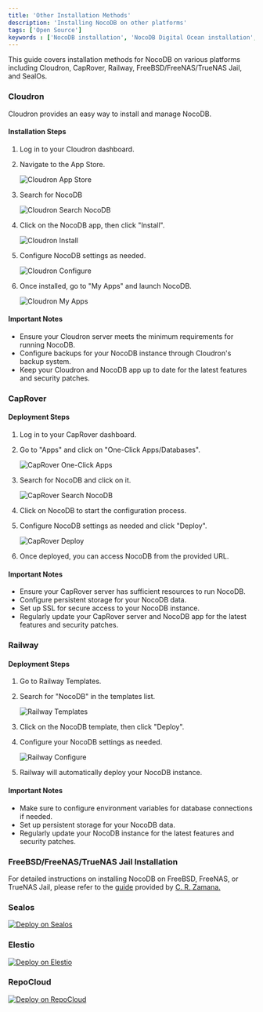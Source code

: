 ```yaml
---
title: 'Other Installation Methods'
description: 'Installing NocoDB on other platforms'
tags: ['Open Source']
keywords : ['NocoDB installation', 'NocoDB Digital Ocean installation', 'NocoDB prerequisites']
---
```


This guide covers installation methods for NocoDB on various platforms including Cloudron, CapRover, Railway, FreeBSD/FreeNAS/TrueNAS Jail, and SealOs.

### Cloudron

Cloudron provides an easy way to install and manage NocoDB.

#### Installation Steps

1. Log in to your Cloudron dashboard.
2. Navigate to the App Store.

   ![Cloudron App Store](/img/v2/installations/cloudron-app-store.png)
3. Search for NocoDB
    
    ![Cloudron Search NocoDB](/img/v2/installations/cloudron-search-nocodb.png)
4. Click on the NocoDB app, then click "Install".
    
    ![Cloudron Install](/img/v2/installations/cloudron-install.png)
5. Configure NocoDB settings as needed.

    ![Cloudron Configure](/img/v2/installations/cloudron-configure.png)
5. Once installed, go to "My Apps" and launch NocoDB.

    ![Cloudron My Apps](/img/v2/installations/cloudron-my-apps.png)

#### Important Notes
- Ensure your Cloudron server meets the minimum requirements for running NocoDB.
- Configure backups for your NocoDB instance through Cloudron's backup system.
- Keep your Cloudron and NocoDB app up to date for the latest features and security patches.

### CapRover

#### Deployment Steps

1. Log in to your CapRover dashboard.
2. Go to "Apps" and click on "One-Click Apps/Databases".
   
    ![CapRover One-Click Apps](/img/v2/installations/caprover-one-click-apps.png)
3. Search for NocoDB and click on it.

    ![CapRover Search NocoDB](/img/v2/installations/caprover-search-nocodb.png)
4. Click on NocoDB to start the configuration process.
5. Configure NocoDB settings as needed and click "Deploy".

    ![CapRover Deploy](/img/v2/installations/caprover-deploy.png)
6. Once deployed, you can access NocoDB from the provided URL.

#### Important Notes
- Ensure your CapRover server has sufficient resources to run NocoDB.
- Configure persistent storage for your NocoDB data.
- Set up SSL for secure access to your NocoDB instance.
- Regularly update your CapRover server and NocoDB app for the latest features and security patches.

### Railway

#### Deployment Steps

1. Go to Railway Templates.
2. Search for "NocoDB" in the templates list.

    ![Railway Templates](/img/v2/installations/railway-templates.png)
3. Click on the NocoDB template, then click "Deploy".
4. Configure your NocoDB settings as needed.

    ![Railway Configure](/img/v2/installations/railway-configure.png)
5. Railway will automatically deploy your NocoDB instance.

#### Important Notes
- Make sure to configure environment variables for database connections if needed.
- Set up persistent storage for your NocoDB data.
- Regularly update your NocoDB instance for the latest features and security patches.

### FreeBSD/FreeNAS/TrueNAS Jail Installation

For detailed instructions on installing NocoDB on FreeBSD, FreeNAS, or TrueNAS Jail, please refer to the [guide](https://gist.github.com/Zamana/e9281d736f9e9ce5882c6f4b140a590e) provided by [C. R. Zamana.](https://github.com/Zamana)


### Sealos

[![Deploy on Sealos](/img/v2/installations/sealos.svg)](https://cloud.sealos.io/?openapp=system-template%3FtemplateName%3Dnocodb)

### Elestio

[![Deploy on Elestio](/img/v2/installations/deploy-to-elestio-btn.png)](https://elest.io/open-source/nocodb)

### RepoCloud

[![Deploy on RepoCloud](/img/v2/installations/repo-cloud.png)](https://repocloud.io/details/?app_id=100)

